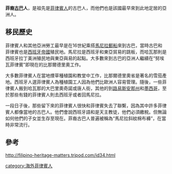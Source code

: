 {{refimprove|time=2015-07-07T00:58:39+00:00}}
'''菲裔[[古巴|古巴]]人'''，是祖先是[[菲律賓人|菲律賓人]]的古巴人，而他們也是該國最早來到此地定居的亞洲人。

==移民歷史==
菲律賓人和其他亞洲勞工最早是在16世紀乘搭[[馬尼拉郵船|馬尼拉郵船]]來到古巴，當時古巴和菲律賓也是[[西班牙帝國|西班牙帝國]]殖民地。馬尼拉是西班牙和東亞貿易的跳板，而哈瓦那則是西班牙拉丁美洲殖民地與東亞與易的起點。大多數來到古巴的亞洲人繼續在“努埃瓦菲律賓”即現在的比那爾德里奧工作。

大多數菲律賓人在當地煙草種植園和教堂中工作，比那爾德里奧省是著名的雪茄產地。西班牙人選菲律賓人為種植園工人因為他們比歐洲人容易管理。隨後，一些菲律賓人搬到哈瓦那的大巴里奧奇諾或唐人街，其他的到[[路易斯安那州|路易斯安那州]]和[[墨西哥|墨西哥]]，至於那些有錢的菲律賓人則去西班牙或者回馬尼拉。

一段日子後，那些留下來的菲律賓人很快和菲律賓失去了聯繫，因為其中許多菲律賓人都像當地的古巴人。他們會說西班牙語和是天主教徒，他們必須繳稅。但無論如何他們的子女並生存至現在。菲裔古巴人普遍被稱為“馬尼拉斜紋棉布褲”，在當時非常流行。
{{海外菲律賓人}}

==參考==
http://filipino-heritage-matters.tripod.com/id34.html {{Wayback|url=http://filipino-heritage-matters.tripod.com/id34.html |date=20150707104233 }}

[[category:海外菲律賓人|category:海外菲律賓人]]